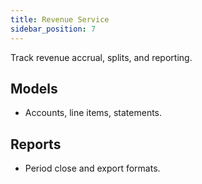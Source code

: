 ```yaml
---
title: Revenue Service
sidebar_position: 7
---
```


Track revenue accrual, splits, and reporting.

## Models
- Accounts, line items, statements.

## Reports
- Period close and export formats.
